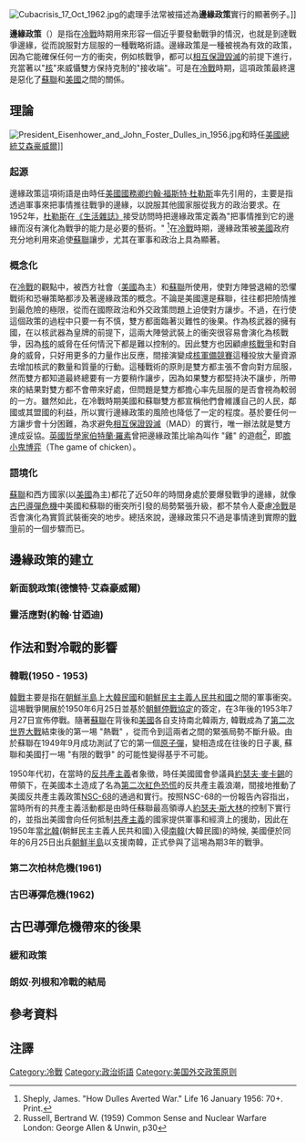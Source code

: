 {{Multiple issues|
{{Original research|time=2020-08-25T11:32:29+00:00}}
{{Rough translation|time=2020-08-25T11:32:29+00:00}}
}}
[[File:Cubacrisis_17_Oct_1962.jpg|thumb]]的處理手法常被描述為'''邊緣政策'''實行的顯著例子。]]

'''邊緣政策'''（{{lang-en|'''Brinkmanship'''}}）是指在[[冷戰|冷戰]]時期用來形容一個近乎要發動戰爭的情況，也就是到達戰爭邊緣，從而說服對方屈服的一種戰略術語。邊緣政策是一種被視為有效的政策，因為它能確保任何一方的衝突，例如核戰爭，都可以[[相互保證毀滅|相互保證毀滅]]的前提下進行，充當著以"[[核|核]]"來威懾雙方保持克制的"接收端"。可是在[[冷戰|冷戰]]時期，這項政策最終還是惡化了[[蘇聯|蘇聯]]和[[美國|美國]]之間的關係。

==理論==
[[File:President_Eisenhower_and_John_Foster_Dulles_in_1956.jpg|thumb]]和時任[[美國總統|美國總統]][[德懷特·艾森豪威爾|艾森豪威爾]]]]
===起源===
邊緣政策這項術語是由時任[[美國國務卿|美國國務卿]][[约翰·福斯特·杜勒斯|约翰·福斯特·杜勒斯]]率先引用的，主要是指透過軍事來把事情推往戰爭的邊緣，以說服其他國家服從我方的政治要求。在1952年，[[约翰·福斯特·杜勒斯|杜勒斯]]在[[生活_(雜誌)|《生活雜誌》]]接受訪問時把邊緣政策定義為"把事情推到它的邊緣而沒有演化為戰爭的能力是必要的藝術。" <ref>Sheply, James. "How Dulles Averted War." Life 16 January 1956: 70+. Print.</ref>在[[冷戰|冷戰]]時期，邊緣政策被[[美國|美國]]政府充分地利用來追使[[蘇聯|蘇聯]]讓步，尤其在軍事和政治上具為顯著。

===概念化===
在[[冷戰|冷戰]]的觀點中，被西方社會（[[美國|美國]]為主）和[[蘇聯|蘇聯]]所使用，使對方陣營退縮的恐懼戰術和恐嚇策略都涉及著邊緣政策的概念。不論是美國還是蘇聯，往往都把險情推到最危險的極限，從而在國際政治和外交政策問題上迫使對方讓步。不過，在行使這個政策的過程中只要一有不慎，雙方都面臨著災難性的後果。作為核武器的擁有國，在以核武器為皇牌的前提下，這兩大陣營武裝上的衝突很容易會演化為核戰爭，因為[[核|核]]的威脅在任何情況下都是難以控制的。因此雙方也因顧慮[[核戰爭|核戰爭]]和{{link-en|大規模報復|Massive retaliation|大規模報復}}對自身的威脅，只好用更多的力量作出反應，間接演變成[[核軍備競賽|核軍備競賽]]這種投放大量資源去增加核武的數量和質量的行動。這種戰術的原則是雙方都主張不會向對方屈服，然而雙方都知道最終總要有一方要稍作讓步，因為如果雙方都堅持決不讓步，所帶來的結果對雙方都不會帶來好處，但問題是雙方都擔心率先屈服的是否會視為較弱的一方。雖然如此，在冷戰時期美國和蘇聯雙方都宣稱他們會維護自己的人民，鄰國或其盟國的利益，所以實行邊緣政策的風險也降低了一定的程度。基於要任何一方讓步會十分困難，為求避免[[相互保證毀滅|相互保證毀滅]]（MAD）的實行，唯一辦法就是雙方達成妥協。[[英國|英國]][[哲學家|哲學家]][[伯特蘭·羅素|伯特蘭·羅素]]曾把邊緣政策比喻為叫作 "雞" 的遊戲<ref>Russell, Bertrand W. (1959) Common Sense and Nuclear Warfare London: George Allen & Unwin, p30</ref>，即[[膽小鬼博弈|膽小鬼博弈]]（The game of chicken）。

{{Cquote|由於這核僵局變得明顯，東方和西方的政府已透過杜勒斯先生把這政策名為 "邊緣政策" 。據我所知這是一個改篇自一項運動的政策，這項運動曾被年輕的墮落人士所實踐（練習）。這項運動稱作  "雞!" }}

===語境化===
[[蘇聯|蘇聯]]和西方國家(以[[美國|美國]]為主)都花了近50年的時間身處於要爆發戰爭的邊緣，就像[[古巴導彈危機|古巴導彈危機]]中美國和蘇聯的衝突所引發的局勢緊張升級，都不禁令人憂慮[[冷戰|冷戰]]是否會演化為實質武裝衝突的地步。總括來說，邊緣政策只不過是事情達到實際的[[戰爭|戰爭]]前的一個步驟而已。

==邊緣政策的建立==
===新面貌政策(德懷特·艾森豪威爾)===

===靈活應對(約翰·甘迺迪)===

==作法和對冷戰的影響==
===韓戰(1950 - 1953)===
{{Main|韓戰}}
[[韓戰|韓戰]]主要是指在[[朝鮮半島|朝鮮半島]]上[[大韓民國|大韓民國]]和[[朝鮮民主主義人民共和國|朝鮮民主主義人民共和國]]之間的軍事衝突。這埸戰爭䦕展於1950年6月25日並基於[[朝鮮停戰協定|朝鮮停戰協定]]的簽定，在3年後的1953年7月27日宣佈停戰。隨著[[蘇聯|蘇聯]]在背後和[[美國|美國]]各自支持南北韓兩方, 韓戰成為了[[第二次世界大戰|第二次世界大戰]]結束後的第一埸 "熱戰" {{noteTag|1= "熱戰"指的是實質的武裝衝突}}，從而令到這兩者之間的緊張局勢不斷升級。由於蘇聯在1949年9月成功測試了它的第一個[[原子彈|原子彈]]，變相造成在往後的日子裏, 蘇聯和美國打一埸 "有限的戰爭" 的可能性變得基乎不可能。

1950年代初，在當時的[[反共產主義|反共產主義]]者象徵，時任美國國會參議員[[約瑟夫·雷芒德·麥卡錫|約瑟夫·麥卡錫]]的帶領下，在美國本土造成了名為[[紅色恐慌_#第二次紅色恐慌|第二次紅色恐慌]]的反共產主義浪潮，間接地推動了美國反共產主義政策[[NSC-68|NSC-68]]的通過和實行。按照NSC-68的一份報告內容指出，當時所有的共產主義活動都是由時任蘇聯最高領導人[[史太林|約瑟夫·斯大林]]的控制下實行的，並指出美國會向任何抵制[[共產主義|共產主義]]的國家提供軍事和經濟上的援助，因此在1950年當[[北韓|北韓]](朝鮮民主主義人民共和國)入侵[[南韓|南韓]](大韓民國)的時候, 美國便於同年的6月25日出兵[[朝鮮半島|朝鮮半島]]以支援南韓，正式參與了這埸為期3年的戰爭。

===第二次柏林危機(1961)===
{{Main|柏林危機}}

===古巴導彈危機(1962)===
{{Main|古巴導彈危機}}

==古巴導彈危機帶來的後果==
===緩和政策===
{{Main|緩和政策}}

===朗奴·列根和冷戰的結局===

== 參考資料 ==
{{Reflist}}

== 注譯 ==
<div class="references-small">	
{{Notefoot}}
</div>

{{Cold War}}

[[Category:冷戰|Category:冷戰]]
[[Category:政治術語|Category:政治術語]]
[[Category:美国外交政策原则|Category:美国外交政策原则]]
